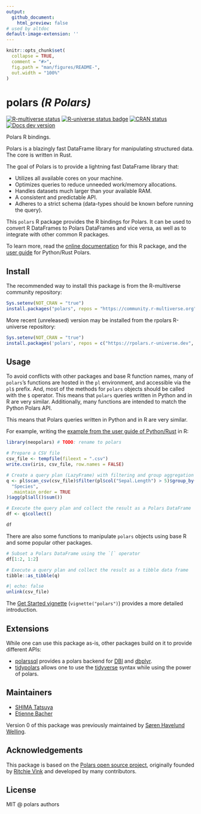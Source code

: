 ```yaml
---
output:
  github_document:
    html_preview: false
# used by altdoc
default-image-extension: ''
---
```


<!-- README.md is generated from README.Rmd. Please edit that file -->

```r
knitr::opts_chunk$set(
  collapse = TRUE,
  comment = "#>",
  fig.path = "man/figures/README-",
  out.width = "100%"
)
```

# polars _(R Polars)_

<!-- TODO: add link to discord -->

<!-- badges: start -->
[![R-multiverse status](https://img.shields.io/badge/dynamic/json?url=https%3A%2F%2Fcommunity.r-multiverse.org%2Fapi%2Fpackages%2Fpolars&query=%24.Version&label=r-multiverse)](https://community.r-multiverse.org/polars)
[![R-universe status badge](https://rpolars.r-universe.dev/badges/polars)](https://rpolars.r-universe.dev)
[![CRAN status](https://www.r-pkg.org/badges/version/polars)](https://CRAN.R-project.org/package=polars)
[![Docs dev version](https://img.shields.io/badge/docs-dev-blue.svg)](https://pola-rs.github.io/r-polars)
<!-- badges: end -->

Polars R bindings.

Polars is a blazingly fast DataFrame library for manipulating structured data.
The core is written in Rust.

The goal of Polars is to provide a lightning fast DataFrame library that:

- Utilizes all available cores on your machine.
- Optimizes queries to reduce unneeded work/memory allocations.
- Handles datasets much larger than your available RAM.
- A consistent and predictable API.
- Adheres to a strict schema (data-types should be known before running the query).

This `polars` R package provides the R bindings for Polars.
It can be used to convert R DataFrames to Polars DataFrames and vice versa,
as well as to integrate with other common R packages.

To learn more, read the [online documentation](https://pola-rs.github.io/r-polars/) for this R package,
and the [user guide](https://docs.pola.rs/) for Python/Rust Polars.

## Install

The recommended way to install this package is from the R-multiverse community repository:

```r
Sys.setenv(NOT_CRAN = "true")
install.packages("polars", repos = "https://community.r-multiverse.org")
```

More recent (unreleased) version may be installed from the rpolars R-universe repository:

```r
Sys.setenv(NOT_CRAN = "true")
install.packages('polars', repos = c("https://rpolars.r-universe.dev", "https://cloud.r-project.org"))
```

<!-- TODO: link to the installation vignette -->

## Usage

To avoid conflicts with other packages and base R function names, many of `polars`'s
functions are hosted in the `pl` environment, and accessible via the `pl$` prefix.
And, most of the methods for `polars` objects should be called with the `$` operator.
This means that `polars` queries written in Python and in R are very similar.
Additionally, many functions are intended to match the Python Polars API.

This means that Polars queries written in Python and in R are very similar.

For example, writing the [example from the user guide of Python/Rust](https://docs.pola.rs/#example)
in R:

```r
library(neopolars) # TODO: rename to polars

# Prepare a CSV file
csv_file <- tempfile(fileext = ".csv")
write.csv(iris, csv_file, row.names = FALSE)

# Create a query plan (LazyFrame) with filtering and group aggregation
q <- pl$scan_csv(csv_file)$filter(pl$col("Sepal.Length") > 5)$group_by(
  "Species",
  .maintain_order = TRUE
)$agg(pl$all()$sum())

# Execute the query plan and collect the result as a Polars DataFrame
df <- q$collect()

df
```

There are also some functions to manipulate `polars` objects using base R and some popular other packages.

```r
# Subset a Polars DataFrame using the `[` operator
df[1:2, 1:2]

# Execute a query plan and collect the result as a tibble data frame
tibble::as_tibble(q)
```

```r
#| echo: false
unlink(csv_file)
```

The [Get Started vignette](https://pola-rs.github.io/r-polars/vignettes/polars.html)
(`vignette("polars")`) provides a more detailed introduction.

## Extensions

While one can use this package as-is, other packages build on it to
provide different APIs:

- [polarssql](https://rpolars.github.io/r-polarssql/) provides a polars
  backend for [DBI](https://dbi.r-dbi.org/) and [dbplyr](https://dbplyr.tidyverse.org/).
- [tidypolars](https://tidypolars.etiennebacher.com/) allows one to
  use the [tidyverse](https://www.tidyverse.org/) syntax while using the power of polars.

## Maintainers

- [SHIMA Tatsuya](https://github.com/eitsupi)
- [Etienne Bacher](https://github.com/etiennebacher)

Version 0 of this package was previously maintained by [Søren Havelund Welling](https://github.com/sorhawell).
<!-- TODO: link to the v0 branch -->

## Acknowledgements

This package is based on the [Polars open source project](https://github.com/pola-rs/polars),
originally founded by [Ritchie Vink](https://github.com/ritchie46) and developed by many contributors.

## License

MIT @ polars authors
